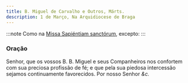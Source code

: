 ```yaml
---
title: B. Miguel de Carvalho e Outros, Márts.
description: 1 de Março, Na Arquidiocese de Braga
---
```


:::note
Como na [Missa Sapiéntiam sanctórum](/missal/comum/7muitosmartires2), excepto:
:::

### Oração

Senhor, que os vossos B. B. Miguel e seus Companheiros nos confortem com
sua preciosa profissão de fé; e que pela sua piedosa intercessão sejamos
continuamente favorecidos. Por nosso Senhor <em>&c.</em>
